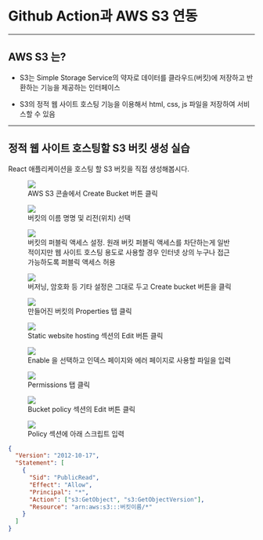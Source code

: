 <!-- section-title: Github Action과 AWS S3 연동 -->

# Github Action과 AWS S3 연동

---

## AWS S3 는?

- S3는 Simple Storage Service의 약자로 데이터를 클라우드(버킷)에 저장하고 반환하는 기능을 제공하는 인터페이스

- S3의 정적 웹 사이트 호스팅 기능을 이용해서 html, css, js 파일을 저장하여 서비스할 수 있음

---

## 정적 웹 사이트 호스팅할 S3 버킷 생성 실습

React 애플리케이션을 호스팅 할 S3 버킷을 직접 생성해봅시다.

<!-- fragments-start -->

<figure>
  <img src="/public/images/slides/aws-s3-hands-on/bucket-1.png" />
  <figcaption>AWS S3 콘솔에서 Create Bucket 버튼 클릭</figcaption>
</figure>

<figure>
  <img src="/public/images/slides/aws-s3-hands-on/bucket-2.png" />
  <figcaption>버킷의 이름 명명 및 리전(위치) 선택</figcaption>
</figure>

<figure>
  <img src="/public/images/slides/aws-s3-hands-on/bucket-3.png" />
  <figcaption>
    버킷의 퍼블릭 액세스 설정. 원래 버킷 퍼블릭 액세스를 차단하는게 일반적이지만
    웹 사이트 호스팅 용도로 사용할 경우 인터넷 상의 누구나 접근 가능하도록
    퍼블릭 액세스 허용
  </figcaption>
</figure>

<figure>
  <img src="/public/images/slides/aws-s3-hands-on/bucket-4.png" />
  <figcaption>
    버저닝, 암호화 등 기타 설정은 그대로 두고 Create bucket 버튼을 클릭
  </figcaption>
</figure>

<figure>
  <img src="/public/images/slides/aws-s3-hands-on/bucket-5.png" />
  <figcaption>만들어진 버킷의 Properties 탭 클릭</figcaption>
</figure>

<figure>
  <img src="/public/images/slides/aws-s3-hands-on/bucket-6.png" />
  <figcaption>Static website hosting 섹션의 Edit 버튼 클릭</figcaption>
</figure>

<figure>
  <img src="/public/images/slides/aws-s3-hands-on/bucket-7.png" />
  <figcaption>
    Enable 을 선택하고 인덱스 페이지와 에러 페이지로 사용할 파일을 입력
  </figcaption>
</figure>

<figure>
  <img src="/public/images/slides/aws-s3-hands-on/bucket-8.png" />
  <figcaption>Permissions 탭 클릭</figcaption>
</figure>

<figure>
  <img src="/public/images/slides/aws-s3-hands-on/bucket-9.png" />
  <figcaption>Bucket policy 섹션의 Edit 버튼 클릭</figcaption>
</figure>

<figure>
  <img src="/public/images/slides/aws-s3-hands-on/bucket-10.png" />
  <figcaption>Policy 섹션에 아래 스크립트 입력</figcaption>
</figure>

```json
{
  "Version": "2012-10-17",
  "Statement": [
    {
      "Sid": "PublicRead",
      "Effect": "Allow",
      "Principal": "*",
      "Action": ["s3:GetObject", "s3:GetObjectVersion"],
      "Resource": "arn:aws:s3:::버킷이름/*"
    }
  ]
}
```

<!-- fragments-end -->
